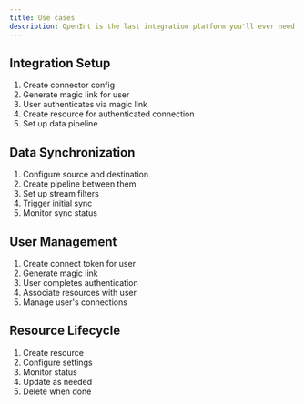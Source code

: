 ```yaml
---
title: Use cases
description: OpenInt is the last integration platform you'll ever need.
---
```


## Integration Setup

1.  Create connector config
2.  Generate magic link for user
3.  User authenticates via magic link
4.  Create resource for authenticated connection
5.  Set up data pipeline

## Data Synchronization

1.  Configure source and destination
2.  Create pipeline between them
3.  Set up stream filters
4.  Trigger initial sync
5.  Monitor sync status

## User Management

1.  Create connect token for user
2.  Generate magic link
3.  User completes authentication
4.  Associate resources with user
5.  Manage user's connections

## Resource Lifecycle

1.  Create resource
2.  Configure settings
3.  Monitor status
4.  Update as needed
5.  Delete when done
